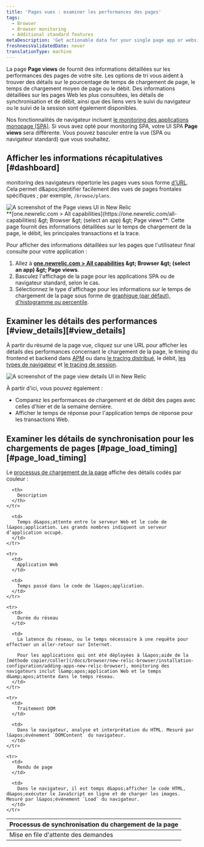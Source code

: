 ```yaml
---
title: 'Pages vues : examiner les performances des pages'
tags:
  - Browser
  - Browser monitoring
  - Additional standard features
metaDescription: 'Get actionable data for your single page app or website''s performance, timing, throughput, page loads, and more with our Page views UI for browser monitoring.'
freshnessValidatedDate: never
translationType: machine
---
```


La page <DNT>**Page views**</DNT> de <InlinePopover type="browser" />fournit des informations détaillées sur les performances des pages de votre site. Les options de tri vous aident à trouver des détails sur le pourcentage de temps de chargement de page, le temps de chargement moyen de page ou le débit. Des informations détaillées sur les pages Web les plus consultées, les détails de synchronisation et de débit, ainsi que des liens vers le suivi du navigateur ou le suivi de la session sont également disponibles.

Nos fonctionnalités de navigateur incluent [le monitoring des applications monopage (SPA)](/docs/browser/single-page-app-monitoring/get-started/welcome-single-page-app-monitoring). Si vous avez opté pour monitoring SPA, votre UI SPA <DNT>**Page views**</DNT> sera différente. Vous pouvez basculer entre la vue (SPA ou navigateur standard) que vous souhaitez.

## Afficher les informations récapitulatives [#dashboard]

monitoring des navigateurs répertorie les pages vues sous forme [d&apos;URL](/docs/browser/new-relic-browser/getting-started/url-whitelists-grouping-browser-metrics). Cela permet d&amp;apos;identifier facilement des vues de pages frontales spécifiques ; par exemple, `/browse/plans`.

<img title="Page views UI overview" alt="A screenshot of the Page views UI in New Relic" src="/images/browser_screenshot-full_pageviews-overview.webp" />

<figcaption>
  <DNT>**[one.newrelic.com &gt; All capabilities](https://one.newrelic.com/all-capabilities) &amp;gt; Browser &amp;gt; (select an app) &amp;gt; Page views**</DNT>: Cette page fournit des informations détaillées sur le temps de chargement de la page, le débit, les principales transactions et la trace.
</figcaption>

Pour afficher des informations détaillées sur les pages que l&apos;utilisateur final consulte pour votre application :

1. Allez à <DNT>**[one.newrelic.com &gt; All capabilities](https://one.newrelic.com/all-capabilities) &amp;gt; Browser &amp;gt; (select an app) &amp;gt; Page views**</DNT>.
2. Basculez l&apos;affichage de la page pour les applications SPA ou de navigateur standard, selon le cas.
3. Sélectionnez le type d&apos;affichage pour les informations sur le temps de chargement de la page sous forme de [graphique (par défaut), d&apos;histogramme ou percentile](/docs/apm/apm-ui-pages/monitoring/response-time-chart-types-apm-browser/).

## Examiner les détails des performances [#view\_details][#view_details]

À partir du résumé de la page vue, cliquez sur une URL pour afficher les détails des performances concernant le chargement de la page, le timing du frontend et backend dans [APM](/docs/apm/apm-ui-pages/features/request-queuing-tracking-front-end-time/) ou dans [le tracing distribué](/docs/distributed-tracing/ui-data/understand-use-distributed-tracing-ui), le débit, [les types de navigateur](/docs/browser/new-relic-browser/additional-standard-features/browsers-problem-patterns-type-or-platform) et [le tracing de session](/docs/browser/browser-monitoring/browser-pro-features/session-traces-explore-webpages-life-cycle).

<img title="Page view details" alt="A screenshot of the page view details UI in New Relic" src="/images/browser_screenshot-full_page-load-performance.webp" />

À partir d&apos;ici, vous pouvez également :

* Comparez les performances de chargement et de débit des pages avec celles d&apos;hier et de la semaine dernière.
* Afficher le temps de réponse pour l&apos;application temps de réponse pour les transactions Web.

## Examiner les détails de synchronisation pour les chargements de pages [#page\_load\_timing][#page_load_timing]

Le [processus de chargement de la page](/docs/browser/new-relic-browser/page-load-timing-resources/page-load-timing-process) affiche des détails codés par couleur :

<table>
  <thead>
    <tr>
      <th style={{ width: "200px" }}>
        Processus de synchronisation du chargement de la page
      </th>

      <th>
        Description
      </th>
    </tr>
  </thead>

  <tbody>
    <tr>
      <td>
        Mise en file d&apos;attente des demandes
      </td>

      <td>
        Temps d&apos;attente entre le serveur Web et le code de l&apos;application. Les grands nombres indiquent un serveur d’application occupé.
      </td>
    </tr>

    <tr>
      <td>
        Application Web
      </td>

      <td>
        Temps passé dans le code de l&apos;application.
      </td>
    </tr>

    <tr>
      <td>
        Durée du réseau
      </td>

      <td>
        La latence du réseau, ou le temps nécessaire à une requête pour effectuer un aller-retour sur Internet.

        Pour les applications qui ont été déployées à l&apos;aide de la [méthode copier/coller](/docs/browser/new-relic-browser/installation-configuration/adding-apps-new-relic-browser), monitoring des navigateurs inclut l&amp;apos;application Web et le temps d&amp;apos;attente dans le temps réseau.
      </td>
    </tr>

    <tr>
      <td>
        Traitement DOM
      </td>

      <td>
        Dans le navigateur, analyse et interprétation du HTML. Mesuré par l&apos;événement `DOMContent` du navigateur.
      </td>
    </tr>

    <tr>
      <td>
        Rendu de page
      </td>

      <td>
        Dans le navigateur, il est temps d&apos;afficher le code HTML, d&apos;exécuter le JavaScript en ligne et de charger les images. Mesuré par l&apos;événement `Load` du navigateur.
      </td>
    </tr>
  </tbody>
</table>